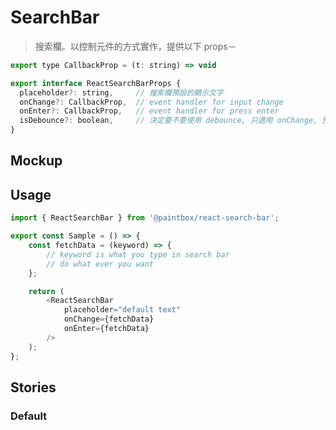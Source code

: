 

<Meta title="React/Form/SearchBar" />

# SearchBar

> 搜索欄。以控制元件的方式實作，提供以下 props－

```javascript
export type CallbackProp = (t: string) => void

export interface ReactSearchBarProps {
  placeholder?: string,     // 搜索欄預設的顯示文字
  onChange?: CallbackProp,  // event handler for input change
  onEnter?: CallbackProp,   // event handler for press enter
  isDebounce?: boolean,     // 決定要不要使用 debounce, 只適用 onChange, 預設為 true
}
```
## Mockup

## Usage

```javascript
import { ReactSearchBar } from '@paintbox/react-search-bar';

export const Sample = () => {
    const fetchData = (keyword) => {
        // keyword is what you type in search bar
        // do what ever you want
    };

    return (
        <ReactSearchBar
            placeholder="default text"
            onChange={fetchData}
            onEnter={fetchData}
        />
    );
};

```
## Stories

### Default

<Canvas>
    <Story name="Default">
        <Sample />
    </Story>
</Canvas>
